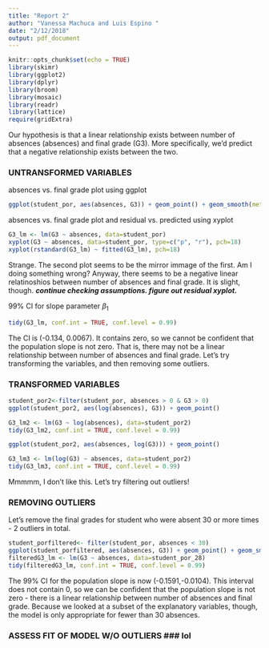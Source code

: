 ```yaml
---
title: "Report 2"
author: "Vanessa Machuca and Luis Espino "
date: "2/12/2018"
output: pdf_document
---
```


```r
knitr::opts_chunk$set(echo = TRUE)
library(skimr)
library(ggplot2)
library(dplyr)
library(broom)
library(mosaic)
library(readr)
library(lattice)
require(gridExtra)
```

Our hypothesis is that a linear relationship exists between number of absences (absences) and final grade (G3). More specifically, we’d predict that a negative relationship exists between the two.  

### UNTRANSFORMED VARIABLES ###

absences vs. final grade plot using ggplot

```r
ggplot(student_por, aes(absences, G3)) + geom_point() + geom_smooth(method='lm') 
```

absences vs. final grade plot and residual vs. predicted using xyplot
```r
G3_lm <- lm(G3 ~ absences, data=student_por)
xyplot(G3 ~ absences, data=student_por, type=c("p", "r"), pch=18)
xyplot(rstandard(G3_lm) ~ fitted(G3_lm), pch=18)
```
Strange. The second plot seems to be the mirror immage of the first. Am I doing something wrong? Anyway, there seems to be a negative linear relatinoshios between number of absences and final grade. It is slight, though. 
***
continue checking assumptions. figure out residual xyplot. 
***

99% CI for slope parameter $\beta_1$

```r
tidy(G3_lm, conf.int = TRUE, conf.level = 0.99)
```
The CI is (-0.134, 0.0067). It contains zero, so we cannot be confident that the population slope is not zero. That is, there may not be a linear relationship between number of absences and final grade. Let's try transforming the variables, and then removing some outliers.

### TRANSFORMED VARIABLES ###


```r
student_por2<-filter(student_por, absences > 0 & G3 > 0)
ggplot(student_por2, aes(log(absences), G3)) + geom_point() 

G3_lm2 <- lm(G3 ~ log(absences), data=student_por2)
tidy(G3_lm2, conf.int = TRUE, conf.level = 0.99)
```


```r
ggplot(student_por2, aes(absences, log(G3))) + geom_point() 

G3_lm3 <- lm(log(G3) ~ absences, data=student_por2)
tidy(G3_lm3, conf.int = TRUE, conf.level = 0.99)
```

Mmmmm, I don't like this. Let's try filtering out outliers! 


### REMOVING OUTLIERS ###

Let's remove the final grades for student who were absent 30 or more times - 2 outliers in total.

```r
student_porfiltered<- filter(student_por, absences < 30)
ggplot(student_porfiltered, aes(absences, G3)) + geom_point() + geom_smooth(method='lm') 
filteredG3_lm <- lm(G3 ~ absences, data=student_por_28)
tidy(filteredG3_lm, conf.int = TRUE, conf.level = 0.99)
```
The 99% CI for the population slope is now (-0.1591,-0.0104). This interval does not contain 0, so we can be confident that the population slope is not zero - there is a linear relationship between number of absences and final grade. Because we looked at a subset of the explanatory variables, though, the model is only appropriate for fewer than 30 absences.

### ASSESS FIT OF MODEL W/O OUTLIERS ### lol


